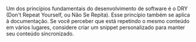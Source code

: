 Um dos princípios fundamentais do desenvolvimento de software é o DRY (Don't Repeat Yourself, ou Não Se Repita). Esse princípio também se aplica à documentação. Se você perceber que está repetindo o mesmo conteúdo em vários lugares, considere criar um snippet personalizado para manter seu conteúdo sincronizado.